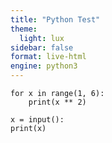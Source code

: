 ```yaml
---
title: "Python Test"
theme:
  light: lux
sidebar: false
format: live-html
engine: python3
---
```


```pyodide
for x in range(1, 6):
    print(x ** 2)
```

```pyodide
x = input():
print(x)
```